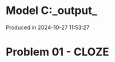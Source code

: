 # Model C:\Users\pedrocruz\Documents\GitHub\pyequa\examples\cloze\_output_

Produced in 2024-10-27 11:53:27

# Problem 01 - CLOZE
